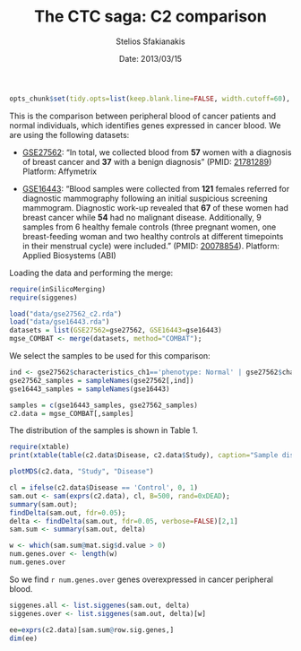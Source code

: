 % The CTC saga: C2 comparison
% Stelios Sfakianakis
% Date: 2013/03/15


```r
opts_chunk$set(tidy.opts=list(keep.blank.line=FALSE, width.cutoff=60), dpi=200, prompt=TRUE, comment=NA, warning=FALSE, upload.fun=imgur_upload)
```

This is the comparison between peripheral blood of cancer patients and normal individuals, which identifies genes expressed in cancer blood. We are using the following datasets:

- [GSE27562](http://www.ncbi.nlm.nih.gov/geo/query/acc.cgi?acc=GSE27562): "In total, we collected blood from **57** women with a diagnosis of breast cancer and **37** with a benign diagnosis"  (PMID: [21781289](http://www.ncbi.nlm.nih.gov/pubmed/21781289)) Platform: Affymetrix 

- [GSE16443](http://www.ncbi.nlm.nih.gov/geo/query/acc.cgi?acc=GSE16443): "Blood samples were collected from **121** females referred for diagnostic mammography following an initial suspicious screening mammogram. Diagnostic work-up revealed that **67** of these women had breast cancer while **54** had no malignant disease. Additionally, 9 samples from 6 healthy female controls (three pregnant women, one breast-feeding woman and two healthy controls at different timepoints in their menstrual cycle) were included." (PMID: [20078854](http://www.ncbi.nlm.nih.gov/pubmed/20078854)). Platform: Applied Biosystems (ABI) 


Loading the data and performing the merge:
```r
require(inSilicoMerging)
require(siggenes)

load("data/gse27562_c2.rda")
load("data/gse16443.rda")
datasets = list(GSE27562=gse27562, GSE16443=gse16443)
mgse_COMBAT <- merge(datasets, method="COMBAT");
```


We select the samples to be used for this comparison:
```r
ind <- gse27562$characteristics_ch1=='phenotype: Normal' | gse27562$characteristics_ch1=='phenotype: Malignant' | gse27562$characteristics_ch1=='phenotype: Pre-Surgery (aka Malignant)'
gse27562_samples = sampleNames(gse27562[,ind])
gse16443_samples = sampleNames(gse16443)

samples = c(gse16443_samples, gse27562_samples)
c2.data = mgse_COMBAT[,samples]
```

The distribution of the samples is shown in Table 1.
```r
require(xtable)
print(xtable(table(c2.data$Disease, c2.data$Study), caption="Sample distribution", label="fig:dist"))
```

```r
plotMDS(c2.data, "Study", "Disease")
```

```r
cl = ifelse(c2.data$Disease == 'Control', 0, 1)
sam.out <- sam(exprs(c2.data), cl, B=500, rand=0xDEAD);
summary(sam.out);
findDelta(sam.out, fdr=0.05);
delta <- findDelta(sam.out, fdr=0.05, verbose=FALSE)[2,1]
sam.sum <- summary(sam.out, delta)

w <- which(sam.sum@mat.sig$d.value > 0)
num.genes.over <- length(w)
num.genes.over
```

So we find `r num.genes.over` genes overexpressed in cancer peripheral blood.

```r
siggenes.all <- list.siggenes(sam.out, delta)
siggenes.over <- list.siggenes(sam.out, delta)[w]

ee=exprs(c2.data)[sam.sum@row.sig.genes,]
dim(ee)
```

